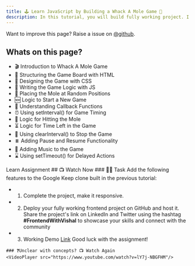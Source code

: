 ```yaml
---
title: 🕹️ Learn JavaScript by Building a Whack A Mole Game 🦔
description: In this tutorial, you will build fully working project. I have give some more features to implement by you as an assignment.
---
```


<Callout>

Want to improve this page? Raise a issue on [@github](https://github.com/ManishBisht777/frontend-freaks-website).

</Callout>

## Whats on this page?

- 🎬 Introduction to Whack A Mole Game
- 🔧 Structuring the Game Board with HTML
- 🎨 Designing the Game with CSS
- 🧠 Writing the Game Logic with JS
- 🎲 Placing the Mole at Random Positions
- 🆕 Logic to Start a New Game
- 🔄 Understanding Callback Functions
- ⏰ Using setInterval() for Game Timing
- 👊 Logic for Hitting the Mole
- ⏳ Logic for Time Left in the Game
- 🛑 Using clearInterval() to Stop the Game
- ⏸️ Adding Pause and Resume Functionality
- 🎵 Adding Music to the Game
- ⌛ Using setTimeout() for Delayed Actions

<Tabs defaultValue="learn">

<TabsList>
  <TabsTrigger value="learn">Learn</TabsTrigger>
  <TabsTrigger value="assignment">Assignment</TabsTrigger>
</TabsList>

<TabsContent value="learn">
    ## 📺 Watch Now
    <VideoPlayer src="https://www.youtube.com/watch?v=lY7j-NBGFHM"/>
</TabsContent>

<TabsContent value="assignment">
 ### 📌🔨 Task
    Add the following features to the Google Keep clone built in the previous tutorial:

   - 1. Complete the project, make it responsive.
   - 2. Deploy your fully working frontend project on GitHub and host it. Share the project's link on LinkedIn and Twitter using the hashtag **#FrontendWithVishal** to showcase your skills and connect with the community
   - 3. Working Demo [Link](https://knock-a-rodent.netlify.app/)
    Good luck with the assignment!

    ### ❓Unclear with concepts? 📺 Watch Again
    <VideoPlayer src="https://www.youtube.com/watch?v=lY7j-NBGFHM"/>

</TabsContent>

</Tabs>


